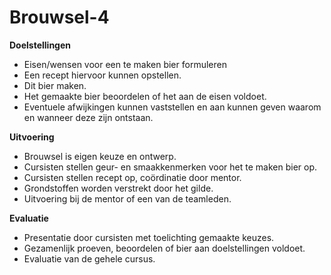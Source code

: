 # Brouwsel-4

**Doelstellingen**

-  Eisen/wensen voor een te maken bier formuleren
-  Een recept hiervoor kunnen opstellen.
-  Dit bier maken.
-  Het gemaakte bier beoordelen of het aan de eisen voldoet.
-  Eventuele afwijkingen kunnen vaststellen en aan kunnen geven waarom en wanneer deze zijn ontstaan.

**Uitvoering**

-  Brouwsel is eigen keuze en ontwerp.
-  Cursisten stellen geur- en smaakkenmerken voor het te maken bier op.
-  Cursisten stellen recept op, coördinatie door mentor.
-  Grondstoffen worden verstrekt door het gilde.
-  Uitvoering bij de mentor of een van de teamleden.

**Evaluatie**

-  Presentatie door cursisten met toelichting gemaakte keuzes.
-  Gezamenlijk proeven, beoordelen of bier aan doelstellingen voldoet.
-  Evaluatie van de gehele cursus.
